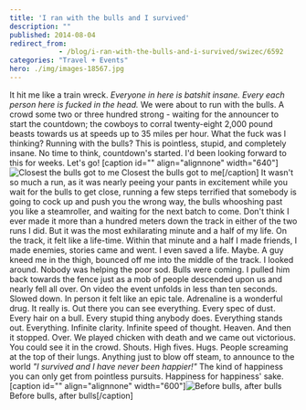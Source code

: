 ```yaml
---
title: 'I ran with the bulls and I survived'
description: ""
published: 2014-08-04
redirect_from: 
            - /blog/i-ran-with-the-bulls-and-i-survived/swizec/6592
categories: "Travel + Events"
hero: ./img/images-18567.jpg
---
```


It hit me like a train wreck. _Everyone in here is batshit insane. Every each person here is fucked in the head._ We were about to run with the bulls. A crowd some two or three hundred strong - waiting for the announcer to start the countdown; the cowboys to corral twenty-eight 2,000 pound beasts towards us at speeds up to 35 miles per hour. What the fuck was I thinking? Running with the bulls? This is pointless, stupid, and completely insane. No time to think, countdown's started. I'd been looking forward to this for weeks. Let's go! \[caption id="" align="alignnone" width="640"]![Closest the bulls got to me](./img/images-18567.jpg "Closest the bulls got to me") Closest the bulls got to me\[/caption] It wasn't so much a run, as it was nearly peeing your pants in excitement while you wait for the bulls to get close, running a few steps terrified that somebody is going to cock up and push you the wrong way, the bulls whooshing past you like a steamroller, and waiting for the next batch to come. Don't think I ever made it more than a hundred meters down the track in either of the two runs I did. But it was the most exhilarating minute and a half of my life. On the track, it felt like a life-time. Within that minute and a half I made friends, I made enemies, stories came and went. I even saved a life. Maybe. A guy kneed me in the thigh, bounced off me into the middle of the track. I looked around. Nobody was helping the poor sod. Bulls were coming. I pulled him back towards the fence just as a mob of people descended upon us and nearly fell all over. On video the event unfolds in less than ten seconds. Slowed down. In person it felt like an epic tale. Adrenaline is a wonderful drug. It really is. Out there you can see everything. Every spec of dust. Every hair on a bull. Every stupid thing anybody does. Everything stands out. Everything. Infinite clarity. Infinite speed of thought. Heaven. And then it stopped. Over. We played chicken with death and we came out victorious. You could see it in the crowd. Shouts. High fives. Hugs. People screaming at the top of their lungs. Anything just to blow off steam, to announce to the world _"I survived and I have never been happier!"_ The kind of happiness you can only get from pointless pursuits. Happiness for happiness' sake. \[caption id="" align="alignnone" width="600"]![Before bulls, after bulls](./img/images-18565.jpg "Before bulls, after bulls") Before bulls, after bulls\[/caption]
